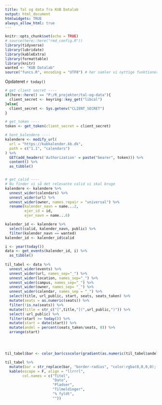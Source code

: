 ```yaml
---
title: Tal og data fra KUB Datalab
output: html_document
htmlwidgets: TRUE
always_allow_html: true
---
```




```r
knitr::opts_chunk$set(echo = TRUE)
# source(here::here("rmd_config.R"))
library(tidyverse)
library(lubridate)
library(kableExtra)
library(formattable)
library(knitr)
wanted <- "KUB Datalab"
source("funcs.R", encoding = "UTF8") # her samler vi nyttige funktioner
```

Opdateret `r today()`

```r
# get client secret ----
if(here::here() == "P:/R_projekter/tal-og-data"){
  client_secret <- keyring::key_get("libcal")
}else{
  client_secret <- Sys.getenv("CLIENT_SECRET")
}

# get_token ----
token <- get_token(client_secret = client_secret)

# hent_kalendere ----
kalendere <- modify_url(
  url = "https://kubkalender.kb.dk",
  path = c("1.1", "calendars")
) %>% 
  GET(add_headers('Authorization' = paste("bearer", token))) %>% 
  content() %>% 
  as_tibble()


# get_calid ----
# Nu finder vi så det relevante calid vi skal bruge
kalendere <- kalendere %>%
  unnest_wider(calendars) %>%
  unnest_wider(url) %>%
  unnest_wider(owner, names_repair = "universal") %>%
  rename(kalender_navn = name...2,
         ejer_id = id,
         ejer_navn = name...6)

kalender_id <- kalendere %>%
  select(calid, kalender_navn, public) %>%
  filter(kalender_navn == wanted) 
kalender_id <- kalender_id$calid
```


```r
i <- year(today())
data <- get_events(kalender_id, i) %>% 
  as_tibble() 
  
til_tabel <- data %>% 
  unnest_wider(events) %>%
  unnest_wider(url, names_sep="_") %>%
  unnest_wider(location, names_sep="_") %>%
  unnest_wider(campus, names_sep="_") %>%
  unnest_wider(owner, names_sep= "_") %>%
  unnest_wider(calendar, names_sep = "_") %>% 
  select(title, url_public, start, seats, seats_taken) %>% 
  mutate(seats = as.numeric(seats)) %>% 
  filter(!is.na(seats)) %>% 
  mutate(title = str_c("[",title,"](",url_public,")")) %>% 
  select(-url_public) %>% 
  filter(start >= today()) %>% 
  mutate(start = date(start)) %>% 
  mutate(andel = percent(seats_taken/seats, 0)) %>% 
  arrange(start) 




til_tabel$bar <- color_bar(csscolor(gradient(as.numeric(til_tabel$andel), "red", "green")))(til_tabel$andel)

til_tabel %>%
  mutate(bar = str_replace(bar, "border-radius", "color:rgba(0,0,0,0); border-radius")) %>% 
  kable(escape = F, align = "llrrrl", 
        col.names = c("Titel",
                      "Dato",
                      "Pladser",
                      "Tilmeldinger",
                      "% fyldt",
                      ""))
```

